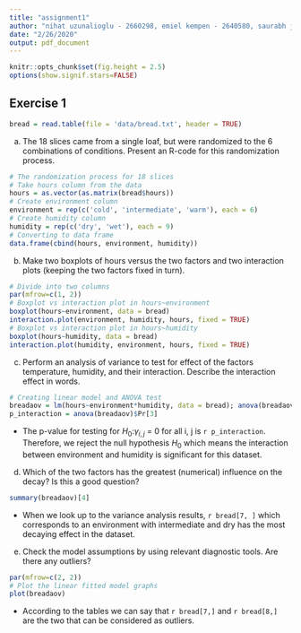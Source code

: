 ```yaml
---
title: "assignment1"
author: "nihat uzunalioglu - 2660298, emiel kempen - 2640580, saurabh jain - 2666959"
date: "2/26/2020"
output: pdf_document
---
```


```r
knitr::opts_chunk$set(fig.height = 2.5)
options(show.signif.stars=FALSE)
```

## Exercise 1
```r
bread = read.table(file = 'data/bread.txt', header = TRUE)
```
a) The 18 slices came from a single loaf, but were randomized to the 6 combinations of conditions. Present an R-code for this randomization process.
```r
# The randomization process for 18 slices
# Take hours column from the data
hours = as.vector(as.matrix(bread$hours))
# Create environment column
environment = rep(c('cold', 'intermediate', 'warm'), each = 6)
# Create humidity column
humidity = rep(c('dry', 'wet'), each = 9)
# Converting to data frame
data.frame(cbind(hours, environment, humidity))
```

b) Make two boxplots of hours versus the two factors and two interaction plots (keeping the two factors fixed in turn).
```r
# Divide into two columns
par(mfrow=c(1, 2))
# Boxplot vs interaction plot in hours~environment
boxplot(hours~environment, data = bread)
interaction.plot(environment, humidity, hours, fixed = TRUE)
# Boxplot vs interaction plot in hours~humidity
boxplot(hours~humidity, data = bread)
interaction.plot(humidity, environment, hours, fixed = TRUE)
```

c) Perform an analysis of variance to test for effect of the factors temperature, humidity, and their interaction. Describe the interaction effect in words.

```r
# Creating linear model and ANOVA test
breadaov = lm(hours~environment*humidity, data = bread); anova(breadaov)
p_interaction = anova(breadaov)$Pr[3]
```
- The p-value for testing for $H_{0}$:$\gamma_{i,j}$ = 0 for all i, j is `r p_interaction`. Therefore, we reject the null hypothesis $H_{0}$ which means the interaction between environment and humidity is significant for this dataset.

d) Which of the two factors has the greatest (numerical) influence on the decay? Is this a good question?
```r
summary(breadaov)[4]
```

- When we look up to the variance analysis results, `r bread[7, ]` which corresponds to an environment with intermediate and dry has the most decaying effect in the dataset.

e) Check the model assumptions by using relevant diagnostic tools. Are there any outliers?

```r
par(mfrow=c(2, 2))
# Plot the linear fitted model graphs
plot(breadaov)
```

- According to the tables we can say that `r bread[7,]` and `r bread[8,]` are the two that can be considered as outliers.